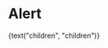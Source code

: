 
<Meta title="Objects/Alert" component={Alert} />

# Alert

<Canvas>
  <Story name="default">
    <Alert
      isOpen={boolean("isOpen", true)}
      closable={boolean("closable", true)}
      variant={select("variant", {
        info: "info",
        success: "success",
        warning: "warning",
        danger: "danger",
      })}
      position={select("position", {
        "": null,
        "fixed-bottom": "fixed-bottom",
        "fixed-bottom-right": "fixed-bottom-right",
      })}
    >
      {text("children", "children")}
    </Alert>
  </Story>
</Canvas>
